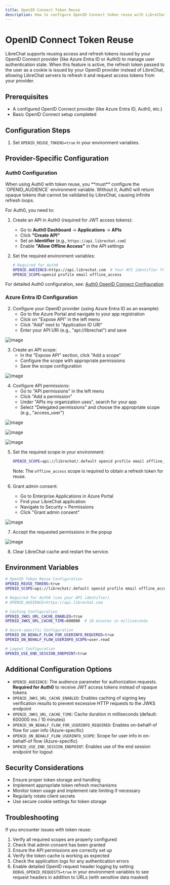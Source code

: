 ```yaml
---
title: OpenID Connect Token Reuse
description: How to configure OpenID Connect token reuse with LibreChat
---
```


# OpenID Connect Token Reuse

LibreChat supports reusing access and refresh tokens issued by your OpenID Connect provider (like Azure Entra ID or Auth0) to manage user authentication state. When this feature is active, the refresh token passed to the user as a cookie is issued by your OpenID provider instead of LibreChat, allowing LibreChat servers to refresh it and request access tokens from your provider.

## Prerequisites

- A configured OpenID Connect provider (like Azure Entra ID, Auth0, etc.)
- Basic OpenID Connect setup completed

## Configuration Steps

1. Set `OPENID_REUSE_TOKENS=true` in your environment variables.

## Provider-Specific Configuration

### Auth0 Configuration

<Callout type="warning" title="Important for Auth0">
  When using Auth0 with token reuse, you **must** configure the `OPENID_AUDIENCE` environment
  variable. Without it, Auth0 will return opaque tokens that cannot be validated by LibreChat,
  causing infinite refresh loops.
</Callout>

For Auth0, you need to:

1. Create an API in Auth0 (required for JWT access tokens):

   - Go to **Auth0 Dashboard** → **Applications** → **APIs**
   - Click **"Create API"**
   - Set an **Identifier** (e.g., `https://api.librechat.com`)
   - Enable **"Allow Offline Access"** in the API settings

2. Set the required environment variables:
   ```bash filename=".env"
   # Required for Auth0
   OPENID_AUDIENCE=https://api.librechat.com  # Your API identifier from Auth0
   OPENID_SCOPE=openid profile email offline_access
   ```

For detailed Auth0 configuration, see: [Auth0 OpenID Connect Configuration](/docs/configuration/authentication/OAuth2-OIDC/auth0)

### Azure Entra ID Configuration

2. Configure your OpenID provider (using Azure Entra ID as an example):
   - Go to the Azure Portal and navigate to your app registration
   - Click on "Expose API" in the left menu
   - Click "Add" next to "Application ID URI"
   - Enter your API URI (e.g., "api://librechat") and save

![image](https://github.com/user-attachments/assets/95bcd3ef-ed54-4002-9c74-a98d15673e71)

3. Create an API scope:
   - In the "Expose API" section, click "Add a scope"
   - Configure the scope with appropriate permissions
   - Save the scope configuration

![image](https://github.com/user-attachments/assets/6f7a7170-92cd-4816-a1a8-dcacb592c893)

4. Configure API permissions:
   - Go to "API permissions" in the left menu
   - Click "Add a permission"
   - Under "APIs my organization uses", search for your app
   - Select "Delegated permissions" and choose the appropriate scope (e.g., "access_user")

![image](https://github.com/user-attachments/assets/d0b23d65-ae39-4eb8-9f4d-97f18c627045)

![image](https://github.com/user-attachments/assets/67d09375-5b80-45e2-89e6-3bd0a00288e4)

![image](https://github.com/user-attachments/assets/1f85ae5e-4be2-4a68-b663-4152f32fa108)

5. Set the required scope in your environment:

   ```bash filename=".env"
   OPENID_SCOPE=api://librechat/.default openid profile email offline_access
   ```

   Note: The `offline_access` scope is required to obtain a refresh token for reuse.

6. Grant admin consent:
   - Go to Enterprise Applications in Azure Portal
   - Find your LibreChat application
   - Navigate to Security > Permissions
   - Click "Grant admin consent"

![image](https://github.com/user-attachments/assets/d3a8b1f3-0f0a-4a90-92d9-9df91e665c8d)

7. Accept the requested permissions in the popup

![image](https://github.com/user-attachments/assets/cc3eb15a-994e-49fb-b212-f94260d787d3)

8. Clear LibreChat cache and restart the service.

## Environment Variables

```bash filename=".env"
# OpenID Token Reuse Configuration
OPENID_REUSE_TOKENS=true
OPENID_SCOPE=api://librechat/.default openid profile email offline_access

# Required for Auth0 (use your API identifier)
# OPENID_AUDIENCE=https://api.librechat.com

# Caching Configuration
OPENID_JWKS_URL_CACHE_ENABLED=true
OPENID_JWKS_URL_CACHE_TIME=600000  # 10 minutes in milliseconds

# Azure-specific Configuration
OPENID_ON_BEHALF_FLOW_FOR_USERINFO_REQUIRED=true
OPENID_ON_BEHALF_FLOW_USERINFO_SCOPE=user.read

# Logout Configuration
OPENID_USE_END_SESSION_ENDPOINT=true
```

## Additional Configuration Options

- `OPENID_AUDIENCE`: The audience parameter for authorization requests. **Required for Auth0** to receive JWT access tokens instead of opaque tokens
- `OPENID_JWKS_URL_CACHE_ENABLED`: Enables caching of signing key verification results to prevent excessive HTTP requests to the JWKS endpoint
- `OPENID_JWKS_URL_CACHE_TIME`: Cache duration in milliseconds (default: 600000 ms / 10 minutes)
- `OPENID_ON_BEHALF_FLOW_FOR_USERINFO_REQUIRED`: Enables on-behalf-of flow for user info (Azure-specific)
- `OPENID_ON_BEHALF_FLOW_USERINFO_SCOPE`: Scope for user info in on-behalf-of flow (Azure-specific)
- `OPENID_USE_END_SESSION_ENDPOINT`: Enables use of the end session endpoint for logout

## Security Considerations

- Ensure proper token storage and handling
- Implement appropriate token refresh mechanisms
- Monitor token usage and implement rate limiting if necessary
- Regularly rotate client secrets
- Use secure cookie settings for token storage

## Troubleshooting

If you encounter issues with token reuse:

1. Verify all required scopes are properly configured
2. Check that admin consent has been granted
3. Ensure the API permissions are correctly set up
4. Verify the token cache is working as expected
5. Check the application logs for any authentication errors
6. Enable detailed OpenID request header logging by setting `DEBUG_OPENID_REQUESTS=true` in your environment variables to see request headers in addition to URLs (with sensitive data masked)
